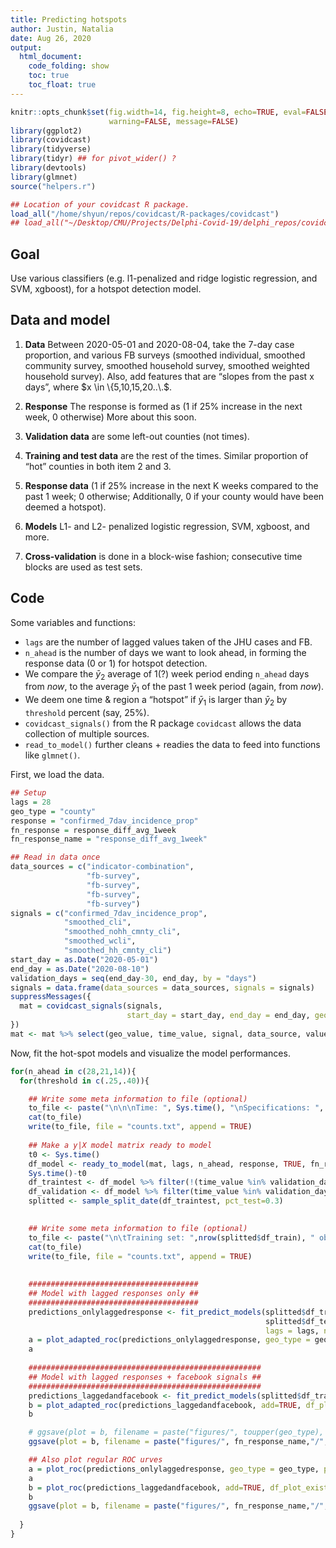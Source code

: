```yaml
---
title: Predicting hotspots
author: Justin, Natalia 
date: Aug 26, 2020
output:
  html_document:
    code_folding: show
    toc: true
    toc_float: true
---
```


```r
knitr::opts_chunk$set(fig.width=14, fig.height=8, echo=TRUE, eval=FALSE, cache=TRUE,
                      warning=FALSE, message=FALSE)
library(ggplot2)
library(covidcast)
library(tidyverse)
library(tidyr) ## for pivot_wider() ?
library(devtools)
library(glmnet)
source("helpers.r")

## Location of your covidcast R package.
load_all("/home/shyun/repos/covidcast/R-packages/covidcast")
## load_all("~/Desktop/CMU/Projects/Delphi-Covid-19/delphi_repos/covidcast/R-packages/covidcast")
```

## Goal

Use various classifiers (e.g. l1-penalized and ridge logistic regression, and
SVM, xgboost), for a hotspot detection model.

## Data and model 

1. **Data** Between 2020-05-01 and 2020-08-04, take the 7-day case proportion,
   and various FB surveys (smoothed individual, smoothed community survey,
   smoothed household survey, smoothed weighted household survey). Also, add
   features that are "slopes from the past x days", where $x \in
   \{5,10,15,20..\.$.

2. **Response** The response is formed as (1 if 25% increase in the next week, 0
   otherwise) More about this soon.

3. **Validation data** are some left-out counties (not times).

4. **Training and test data** are the rest of the times. Similar proportion of
   "hot" counties in both item 2 and 3.

5. **Response data** (1 if 25% increase in the next K weeks compared to the past
   1 week; 0 otherwise; Additionally, 0 if your county would have been deemed a
   hotspot).

6. **Models** L1- and L2- penalized logistic regression, SVM, xgboost, and more.

7. **Cross-validation** is done in a block-wise fashion; consecutive time blocks
   are used as test sets.



## Code


Some variables and functions:

- `lags` are the number of lagged values taken of the JHU cases and FB.
- `n_ahead` is the number of days we want to look ahead, in forming the response
  data (0 or 1) for hotspot detection. 
- We compare the $\bar y_2$ average of 1(?) week period ending `n_ahead` days
  from *now*, to the average $\bar y_1$ of the past 1 week period (again, from
  *now*).
- We deem one time & region a "hotspot" if $\bar y_1$ is larger than $\bar y_2$
  by `threshold` percent (say, 25%).
- `covidcast_signals()` from the R package `covidcast` allows the data
  collection of multiple sources.
- `read_to_model()` further cleans + readies the data to feed into functions
  like `glmnet()`.

First, we load the data.

```r
## Setup
lags = 28
geo_type = "county"
response = "confirmed_7dav_incidence_prop"
fn_response = response_diff_avg_1week
fn_response_name = "response_diff_avg_1week"

## Read in data once
data_sources = c("indicator-combination", 
                 "fb-survey", 
                 "fb-survey", 
                 "fb-survey", 
                 "fb-survey")
signals = c("confirmed_7dav_incidence_prop", 
            "smoothed_cli", 
            "smoothed_nohh_cmnty_cli", 
            "smoothed_wcli", 
            "smoothed_hh_cmnty_cli")
start_day = as.Date("2020-05-01")
end_day = as.Date("2020-08-10")
validation_days = seq(end_day-30, end_day, by = "days")
signals = data.frame(data_sources = data_sources, signals = signals)
suppressMessages({
  mat = covidcast_signals(signals,
                          start_day = start_day, end_day = end_day, geo_type = geo_type)
})
mat <- mat %>% select(geo_value, time_value, signal, data_source, value) 
```

Now, fit the hot-spot models and visualize the model performances.

```r
for(n_ahead in c(28,21,14)){
  for(threshold in c(.25,.40)){

    ## Write some meta information to file (optional)
    to_file <- paste("\n\n\nTime: ", Sys.time(), "\nSpecifications: ", geo_type, ", lags = ", lags, " n_ahead = ", n_ahead, ", slope = ", slope, ", \nresponse = ", response, ", response function = ", fn_response_name, " , threshold = ", threshold, sep = "")
    cat(to_file)
    write(to_file, file = "counts.txt", append = TRUE)
    
    ## Make a y|X model matrix ready to model
    t0 <- Sys.time()
    df_model <- ready_to_model(mat, lags, n_ahead, response, TRUE, fn_response, threshold)
    Sys.time()-t0
    df_traintest <- df_model %>% filter(!(time_value %in% validation_days))
    df_validation <- df_model %>% filter(time_value %in% validation_days)
    splitted <- sample_split_date(df_traintest, pct_test=0.3)
    

    ## Write some meta information to file (optional)
    to_file <- paste("\n\tTraining set: ",nrow(splitted$df_train), " observations. 1's:", sum(splitted$df_train$resp), ", 0's:", sum(1-splitted$df_train$resp), "\n\tTest set: ",nrow(splitted$df_test), " observations. 1's:", sum(splitted$df_test$resp), ", 0's:", sum(1-splitted$df_test$resp),  sep = "")
    cat(to_file)
    write(to_file, file = "counts.txt", append = TRUE)
    
    
    ######################################
    ## Model with lagged responses only ##
    ###################################### 
    predictions_onlylaggedresponse <- fit_predict_models(splitted$df_train %>% select(geo_value, time_value, resp, contains(response)), 
                                                         splitted$df_test %>% select(geo_value, time_value, resp, contains(response)),
                                                         lags = lags, n_ahead = n_ahead)
    a = plot_adapted_roc(predictions_onlylaggedresponse, geo_type = geo_type)
    a
    
    ####################################################
    ## Model with lagged responses + facebook signals ##
    ####################################################
    predictions_laggedandfacebook <- fit_predict_models(splitted$df_train, splitted$df_test, lags = lags, n_ahead = n_ahead)
    b = plot_adapted_roc(predictions_laggedandfacebook, add=TRUE, df_plot_existing=a, geo_type = geo_type)
    b

    # ggsave(plot = b, filename = paste("figures/", toupper(geo_type), "precrecall_lag", lags,"_nahead", n_ahead, ".png", sep = ""), width = 12, height = 8, dpi = 200)
    ggsave(plot = b, filename = paste("figures/", fn_response_name,"/", geo_type, "_resp", threshold*100, "_lag", lags,"_nahead", n_ahead, "_slope", slope, ".png", sep = ""), width = 12, height = 8, dpi = 200) 

    ## Also plot regular ROC urves
    a = plot_roc(predictions_onlylaggedresponse, geo_type = geo_type, popweighted = FALSE)
    a
    b = plot_roc(predictions_laggedandfacebook, add=TRUE, df_plot_existing=a, geo_type = geo_type, popweighted = FALSE)
    b
    ggsave(plot = b, filename = paste("figures/", fn_response_name,"/", geo_type, "_resp", threshold*100, "_lag", lags,"_nahead", n_ahead, "_slope", slope, "ROC.png", sep = ""), width = 12, height = 8, dpi = 200) 
    
  }
}

```
